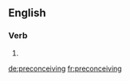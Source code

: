 ==English==

===Verb===
{{head|en|present participle}}

# {{present participle of|preconceive|lang=en}}

[[de:preconceiving]]
[[fr:preconceiving]]